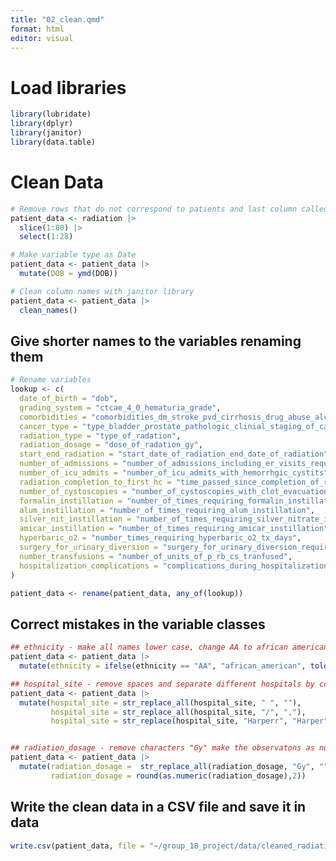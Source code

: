 ```yaml
---
title: "02_clean.qmd"
format: html
editor: visual
---
```


# Load libraries

```r
library(lubridate)
library(dplyr)
library(janitor)
library(data.table)
```

# Clean Data 

```r
# Remove rows that do not correspond to patients and last column called "Notes" 
patient_data <- radiation |> 
  slice(1:80) |>
  select(1:28)

# Make variable type as Date
patient_data <- patient_data |>
  mutate(DOB = ymd(DOB))

# Clean column names with janitor library
patient_data <- patient_data |>
  clean_names()
```

## Give shorter names to the variables renaming them

```r
# Rename variables 
lookup <- c(
  date_of_birth = "dob",
  grading_system = "ctcae_4_0_hematuria_grade",
  comorbidities = "comorbidities_dm_stroke_pvd_cirrhosis_drug_abuse_alcoholism_tobacco_hx_mi_last_6mo_chf_copd_esrd",
  cancer_type = "type_bladder_prostate_pathologic_clinial_staging_of_cancer",
  radiation_type = "type_of_radation",
  radiation_dosage = "dose_of_radation_gy",
  start_end_radiation = "start_date_of_radiation_end_date_of_radiation",
  number_of_admissions = "number_of_admissions_including_er_visits_requiring_urology_consultation",
  number_of_icu_admits = "number_of_icu_admits_with_hemorrhgic_cystits",
  radiation_completion_to_first_hc = "time_passed_since_completion_of_radiation_treatment_months_and_first_incidence_hc",
  number_of_cystoscopies = "number_of_cystoscopies_with_clot_evacuation_and_or_fulguration_of_bleeders",
  formalin_instillation = "number_of_times_requiring_formalin_instillation",
  alum_instillation = "number_of_times_requiring_alum_instillation",
  silver_nit_instillation = "number_of_times_requiring_silver_nitrate_instillation",
  amicar_instillation = "number_of_times_requiring_amicar_instillation",
  hyperbaric_o2 = "number_times_requiring_hyperbaric_o2_tx_days",
  surgery_for_urinary_diversion = "surgery_for_urinary_diversion_required_if_yes_what_type",
  number_transfusions = "number_of_units_of_p_rb_cs_tranfused",
  hospitalization_complications = "complications_during_hospitalization_uti_pyelonephritis_urosepsis_hydronephrosis_aki_other"
)

patient_data <- rename(patient_data, any_of(lookup))
```

## Correct mistakes in the variable classes

```r

## ethnicity - make all names lower case, change AA to african american
patient_data <- patient_data |>
  mutate(ethnicity = ifelse(ethnicity == "AA", "african_american", tolower(ethnicity)))

## hospital_site - remove spaces and separate different hospitals by comas, correct names 
patient_data <- patient_data |>
  mutate(hospital_site = str_replace_all(hospital_site, " ", ""),
         hospital_site = str_replace_all(hospital_site, "/", ","),
         hospital_site = str_replace(hospital_site, "Harperr", "Harper"))


## radiation_dosage - remove characters "Gy" make the observatons as num
patient_data <- patient_data |>
  mutate(radiation_dosage =  str_replace_all(radiation_dosage, "Gy", ""),
         radiation_dosage = round(as.numeric(radiation_dosage),2)) 

```

## Write the clean data in a CSV file and save it in data

```r
write.csv(patient_data, file = "~/group_18_project/data/cleaned_radiation_data.csv", row.names = FALSE)
```
